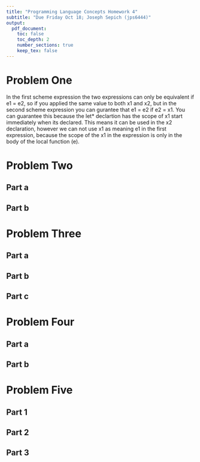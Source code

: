 ```yaml
---
title: "Programming Language Concepts Homework 4"
subtitle: "Due Friday Oct 18; Joseph Sepich (jps6444)"
output:
  pdf_document:
    toc: false
    toc_depth: 2
    number_sections: true
    keep_tex: false
---
```


# Problem One

In the first scheme expression the two expressions can only be equivalent if e1 = e2, so if you applied the same value to both x1 and x2, but in the second scheme expression you can gurantee that e1 = e2 if e2 = x1. You can guarantee this because the let* declartion has the scope of x1 start immediately when its declared. This means it can be used in the x2 declaration, however we can not use x1 as meaning e1 in the first expression, because the scope of the x1 in the expression is only in the body of the local function (e).

# Problem Two

## Part a

## Part b

# Problem Three

## Part a

## Part b

## Part c

# Problem Four

## Part a

## Part b

# Problem Five

## Part 1

## Part 2

## Part 3








